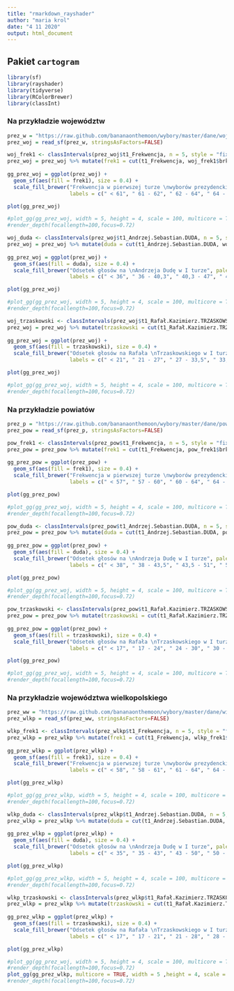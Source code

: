 ```yaml
---
title: "rmarkdown_rayshader"
author: "maria krol"
date: "4 11 2020"
output: html_document
---
```


## Pakiet `cartogram`


```r

library(sf)
library(rayshader)
library(tidyverse)
library(RColorBrewer)
library(classInt)

```

### Na przykładzie województw
```r

prez_w = "https://raw.github.com/bananaonthemoon/wybory/master/dane/wojewodztwa.gpkg"
prez_woj = read_sf(prez_w, stringsAsFactors=FALSE)

```

```r

woj_frek1 <- classIntervals(prez_woj$t1_Frekwencja, n = 5, style = "fixed", fixedBreaks = c(0, 61, 62, 64, 66, 80))
prez_woj = prez_woj %>% mutate(frek1 = cut(t1_Frekwencja, woj_frek1$brks, include.lowest = T))
                               
gg_prez_woj = ggplot(prez_woj) +
  geom_sf(aes(fill = frek1), size = 0.4) +
  scale_fill_brewer("Frekwencja w pierwszej turze \nwyborów prezydenckich w 2020 r.", palette = "Greens", direction = 1, 
                    labels = c(" < 61", " 61 - 62", " 62 - 64", " 64 - 66", " > 66"))

plot(gg_prez_woj)

#plot_gg(gg_prez_woj, width = 5, height = 4, scale = 100, multicore = TRUE, shadow_intensity = 0.5, preview = TRUE)
#render_depth(focallength=100,focus=0.72)
```

```r

woj_duda <- classIntervals(prez_woj$t1_Andrzej.Sebastian.DUDA, n = 5, style = "fixed", fixedBreaks = c(0, 36, 40.3, 47, 53, 61))
prez_woj = prez_woj %>% mutate(duda = cut(t1_Andrzej.Sebastian.DUDA, woj_duda$brks, include.lowest = T))
                               
gg_prez_woj = ggplot(prez_woj) +
  geom_sf(aes(fill = duda), size = 0.4) +
  scale_fill_brewer("Odsetek głosów na \nAndrzeja Dudę w I turze", palette = "Reds", direction = 1, 
                    labels = c(" < 36", " 36 - 40,3", " 40,3 - 47", " 47 - 53", " > 53"))

plot(gg_prez_woj)

#plot_gg(gg_prez_woj, width = 5, height = 4, scale = 100, multicore = TRUE, shadow_intensity = 0.5, preview = TRUE)
#render_depth(focallength=100,focus=0.72)
```

```r

woj_trzaskowski <- classIntervals(prez_woj$t1_Rafał.Kazimierz.TRZASKOWSKI, n = 5, style = "fixed", fixedBreaks = c(0, 21, 27, 33.5, 36, 39))
prez_woj = prez_woj %>% mutate(trzaskowski = cut(t1_Rafał.Kazimierz.TRZASKOWSKI, woj_trzaskowski$brks, include.lowest = T))
                               
gg_prez_woj = ggplot(prez_woj) +
  geom_sf(aes(fill = trzaskowski), size = 0.4) +
  scale_fill_brewer("Odsetek głosów na Rafała \nTrzaskowskiego w I turze", palette = "Blues", direction = 1, 
                    labels = c(" < 21", " 21 - 27", " 27 - 33,5", " 33,5 - 36", " > 36"))

plot(gg_prez_woj)

#plot_gg(gg_prez_woj, width = 5, height = 4, scale = 100, multicore = TRUE, shadow_intensity = 0.5, preview = TRUE)
#render_depth(focallength=100,focus=0.72)
```


### Na przykładzie powiatów

```r

prez_p = "https://raw.github.com/bananaonthemoon/wybory/master/dane/powiaty.gpkg"
prez_pow = read_sf(prez_p, stringsAsFactors=FALSE)

```

```r

pow_frek1 <- classIntervals(prez_pow$t1_Frekwencja, n = 5, style = "fixed", fixedBreaks = c(0, 57, 60, 64, 67, 80))
prez_pow = prez_pow %>% mutate(frek1 = cut(t1_Frekwencja, pow_frek1$brks, include.lowest = T))
                               
gg_prez_pow = ggplot(prez_pow) +
  geom_sf(aes(fill = frek1), size = 0.4) +
  scale_fill_brewer("Frekwencja w pierwszej turze \nwyborów prezydenckich w 2020 r.", palette = "Greens", direction = 1, 
                    labels = c(" < 57", " 57 - 60", " 60 - 64", " 64 - 67", " > 67"))

plot(gg_prez_pow)

#plot_gg(gg_prez_woj, width = 5, height = 4, scale = 100, multicore = TRUE, shadow_intensity = 0.5, preview = TRUE)
#render_depth(focallength=100,focus=0.72)
```

```r

pow_duda <- classIntervals(prez_pow$t1_Andrzej.Sebastian.DUDA, n = 5, style = "fixed", fixedBreaks = c(0, 38, 43.5, 51, 61, 76))
prez_pow = prez_pow %>% mutate(duda = cut(t1_Andrzej.Sebastian.DUDA, pow_duda$brks, include.lowest = T))
                               
gg_prez_pow = ggplot(prez_pow) +
  geom_sf(aes(fill = duda), size = 0.4) +
  scale_fill_brewer("Odsetek głosów na \nAndrzeja Dudę w I turze", palette = "Reds", direction = 1, 
                    labels = c(" < 38", " 38 - 43,5", " 43,5 - 51", " 51 - 61", " > 61"))

plot(gg_prez_pow)

#plot_gg(gg_prez_woj, width = 5, height = 4, scale = 100, multicore = TRUE, shadow_intensity = 0.5, preview = TRUE)
#render_depth(focallength=100,focus=0.72)
```

```r

pow_trzaskowski <- classIntervals(prez_pow$t1_Rafał.Kazimierz.TRZASKOWSKI, n = 5, style = "fixed", fixedBreaks = c(0, 17, 24, 30, 35, 53))
prez_pow = prez_pow %>% mutate(trzaskowski = cut(t1_Rafał.Kazimierz.TRZASKOWSKI, pow_trzaskowski$brks, include.lowest = T))
                               
gg_prez_pow = ggplot(prez_pow) +
  geom_sf(aes(fill = trzaskowski), size = 0.4) +
  scale_fill_brewer("Odsetek głosów na Rafała \nTrzaskowskiego w I turze", palette = "Blues", direction = 1, 
                    labels = c(" < 17", " 17 - 24", " 24 - 30", " 30 - 35", " > 35"))

plot(gg_prez_pow)

#plot_gg(gg_prez_woj, width = 5, height = 4, scale = 100, multicore = TRUE, shadow_intensity = 0.5, preview = TRUE)
#render_depth(focallength=100,focus=0.72)
```


### Na przykładzie województwa wielkopolskiego

```r

prez_ww = "https://raw.github.com/bananaonthemoon/wybory/master/dane/wielkopolska.gpkg"
prez_wlkp = read_sf(prez_ww, stringsAsFactors=FALSE)

```

```r

wlkp_frek1 <- classIntervals(prez_wlkp$t1_Frekwencja, n = 5, style = "fixed", fixedBreaks = c(0, 58, 61, 64, 67, 80))
prez_wlkp = prez_wlkp %>% mutate(frek1 = cut(t1_Frekwencja, wlkp_frek1$brks, include.lowest = T))
                               
gg_prez_wlkp = ggplot(prez_wlkp) +
  geom_sf(aes(fill = frek1), size = 0.4) +
  scale_fill_brewer("Frekwencja w pierwszej turze \nwyborów prezydenckich w 2020 r.", palette = "Greens", direction = 1, 
                    labels = c(" < 58", " 58 - 61", " 61 - 64", " 64 - 67", " > 67"))

plot(gg_prez_wlkp)

#plot_gg(gg_prez_wlkp, width = 5, height = 4, scale = 100, multicore = TRUE, shadow_intensity = 0.5, preview = TRUE)
#render_depth(focallength=100,focus=0.72)
```

```r

wlkp_duda <- classIntervals(prez_wlkp$t1_Andrzej.Sebastian.DUDA, n = 5, style = "fixed", fixedBreaks = c(0, 35, 43, 50, 57.5, 80))
prez_wlkp = prez_wlkp %>% mutate(duda = cut(t1_Andrzej.Sebastian.DUDA, wlkp_duda$brks, include.lowest = T))
                               
gg_prez_wlkp = ggplot(prez_wlkp) +
  geom_sf(aes(fill = duda), size = 0.4) +
  scale_fill_brewer("Odsetek głosów na \nAndrzeja Dudę w I turze", palette = "Reds", direction = 1, 
                    labels = c(" < 35", " 35 - 43", " 43 - 50", " 50 - 57,5", " > 57,5"))

plot(gg_prez_wlkp)

#plot_gg(gg_prez_wlkp, width = 5, height = 4, scale = 100, multicore = TRUE, shadow_intensity = 0.5, preview = TRUE)
#render_depth(focallength=100,focus=0.72)
```

```r

wlkp_trzaskowski <- classIntervals(prez_wlkp$t1_Rafał.Kazimierz.TRZASKOWSKI, n = 5, style = "fixed", fixedBreaks = c(0, 17, 21, 28, 34.5, 51))
prez_wlkp = prez_wlkp %>% mutate(trzaskowski = cut(t1_Rafał.Kazimierz.TRZASKOWSKI, wlkp_trzaskowski$brks, include.lowest = T))
                               
gg_prez_wlkp = ggplot(prez_wlkp) +
  geom_sf(aes(fill = trzaskowski), size = 0.4) +
  scale_fill_brewer("Odsetek głosów na Rafała \nTrzaskowskiego w I turze", palette = "Blues", direction = 1, 
                    labels = c(" < 17", " 17 - 21", " 21 - 28", " 28 - 34,5", " > 35,5"))

plot(gg_prez_wlkp)

#plot_gg(gg_prez_woj, width = 5, height = 4, scale = 100, multicore = TRUE, shadow_intensity = 0.5, preview = TRUE)
#render_depth(focallength=100,focus=0.72)
plot_gg(gg_prez_wlkp, multicore = TRUE, width = 5 ,height = 4, scale = 200, fov = 70)
#render_depth(focallength=100,focus=0.72)
```